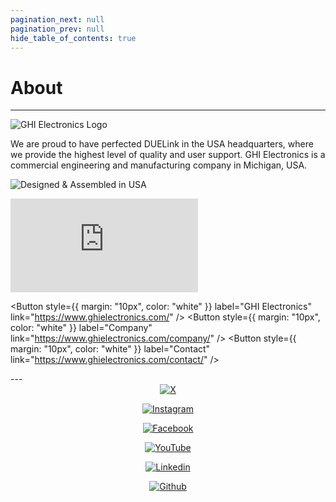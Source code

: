 ```yaml
---
pagination_next: null
pagination_prev: null
hide_table_of_contents: true
---
```



# About

---

![GHI Electronics Logo](pathname:///img/ghi-electronics-logo.png)


We are proud to have perfected DUELink in the USA headquarters, where we provide the highest level of quality and user support. GHI Electronics is a commercial engineering and manufacturing company in Michigan, USA.

![Designed & Assembled in USA](pathname:///img/designed-assembled-usa.png)

<div class="videocontainer">
  <iframe class="responsive-width" 
  src="https://www.youtube.com/embed/ojJmKfdOpAI" 
  frameborder="0"
  allowfullscreen></iframe>

</div>

<div style={{display: 'block',  justifyContent: 'center', alignItems: 'center', textAlign: 'center'}}>

<Button
  style={{ margin: "10px", color: "white" }}
  label="GHI Electronics"
  link="https://www.ghielectronics.com/"
/>
<Button
  style={{ margin: "10px", color: "white" }}
  label="Company"
  link="https://www.ghielectronics.com/company/"
/>
<Button
  style={{ margin: "10px", color: "white" }}
  label="Contact"
  link="https://www.ghielectronics.com/contact/"
/>

</div>
---

<div  align="center">    
<a href="https://www.x.com/ghielectronics"><img src="/img/x-button.png" alt="X" ></img></a>
  
<a href="https://www.instagram.com/ghielectronics/"><img src="/img/instagram-button.png"  alt="Instagram"></img></a>

<a href="https://www.facebook.com/ghielec"><img src="/img/facebook-button.png"  alt="Facebook"></img></a>
  
<a href="https://www.youtube.com/user/GHIElectronics"><img src="/img/youtube-button.png"  alt="YouTube"></img></a>

<a href="https://linkedin.com/company/ghielectronics/"><img src="/img/linkedin-button.png"  alt="Linkedin"></img></a>

<a href="https://github.com/ghi-electronics"><img src="/img/github-button.png"  alt="Github"></img></a>

</div>

